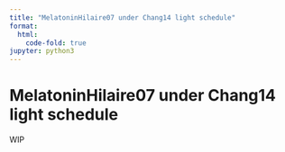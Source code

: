 ```yaml
---
title: "MelatoninHilaire07 under Chang14 light schedule"
format:
  html:
    code-fold: true
jupyter: python3
---
```


# MelatoninHilaire07 under Chang14 light schedule

WIP